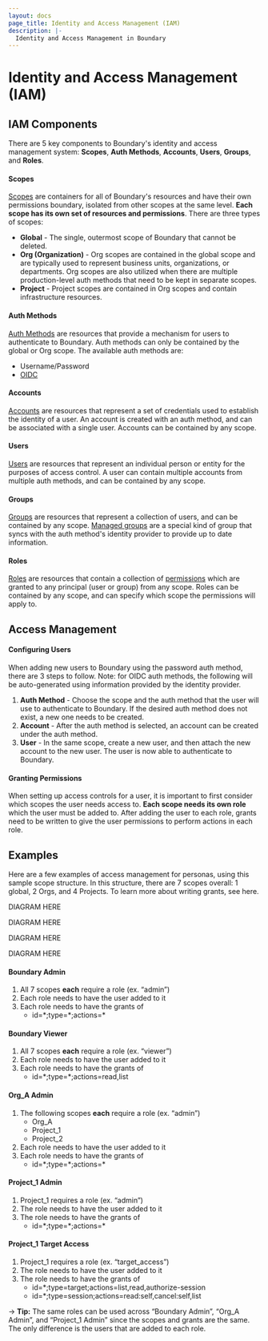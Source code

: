 ```yaml
---
layout: docs
page_title: Identity and Access Management (IAM)
description: |-
  Identity and Access Management in Boundary
---
```


# Identity and Access Management (IAM)
## IAM Components
There are 5 key components to Boundary's identity and access management system: **Scopes**, **Auth Methods**, **Accounts**, **Users**, **Groups**, and **Roles**.

#### Scopes
[Scopes](https://developer.hashicorp.com/boundary/docs/concepts/domain-model/scopes) are containers for all of Boundary's resources and have their own permissions 
boundary, isolated from other scopes at the same level. **Each scope has its own set of resources and permissions**. There are three types of scopes:
- **Global** - The single, outermost scope of Boundary that cannot be deleted.
- **Org (Organization)** - Org scopes are contained in the global scope and are typically used to represent business units, organizations, or departments. Org scopes 
are also utilized when there are multiple production-level auth methods that need to be kept in separate scopes.
- **Project** - Project scopes are contained in Org scopes and contain infrastructure resources.

#### Auth Methods
[Auth Methods](https://developer.hashicorp.com/boundary/docs/concepts/domain-model/auth-methods) are resources that provide a mechanism for users to authenticate to 
Boundary. Auth methods can only be contained by the global or Org scope. The available auth methods are:
- Username/Password
- [OIDC](https://developer.hashicorp.com/boundary/tutorials/access-management/oidc-auth)

#### Accounts
[Accounts](https://developer.hashicorp.com/boundary/docs/concepts/domain-model/accounts) are resources that represent a set of credentials used to establish the 
identity of a user. An account is created with an auth method, and can be associated with a single user. Accounts can be contained by any scope.

#### Users
[Users](https://developer.hashicorp.com/boundary/docs/concepts/domain-model/users) are resources that represent an individual person or entity for the purposes of 
access control. A user can contain multiple accounts from multiple auth methods, and can be contained by any scope.

#### Groups
[Groups](https://developer.hashicorp.com/boundary/docs/concepts/domain-model/groups) are resources that represent a collection of users, and can be contained by any 
scope. [Managed groups](https://developer.hashicorp.com/boundary/docs/concepts/domain-model/managed-groups) are a special kind of group that syncs with the auth 
method's identity provider to provide up to date information.

#### Roles
[Roles](https://developer.hashicorp.com/boundary/docs/concepts/domain-model/roles) are resources that contain a collection of 
[permissions](https://developer.hashicorp.com/boundary/docs/concepts/security/permissions) which are granted to any principal (user or group) from any scope. Roles 
can be contained by any scope, and can specify which scope the permissions will apply to.

## Access Management
#### Configuring Users
When adding new users to Boundary using the password auth method, there are 3 steps to follow. Note: for OIDC auth methods, the following will be auto-generated using 
information provided by the identity provider.
1. **Auth Method** - Choose the scope and the auth method that the user will use to authenticate to Boundary. If the desired auth method does not exist, a new one needs 
to be created.
2. **Account** - After the auth method is selected, an account can be created under the auth method.
3. **User** - In the same scope, create a new user, and then attach the new account to the new user. The user is now able to authenticate to Boundary.

#### Granting Permissions
When setting up access controls for a user, it is important to first consider which scopes the user needs access to. **Each scope needs its own role** which the user must 
be added to. After adding the user to each role, grants need to be written to give the user permissions to perform actions in each role. 

## Examples 
Here are a few examples of access management for personas, using this sample scope structure. In this structure, there are 7 scopes overall: 1 global, 2 Orgs, and 4 
Projects. To learn more about writing grants, see here.

DIAGRAM HERE

DIAGRAM HERE 

DIAGRAM HERE 

DIAGRAM HERE  

#### Boundary Admin
1. All 7 scopes **each** require a role (ex. “admin”)
2. Each role needs to have the user added to it
3. Each role needs to have the grants of
    - id=\*;type=\*;actions=\*

#### Boundary Viewer
1. All 7 scopes **each** require a role (ex. “viewer”)
2. Each role needs to have the user added to it
3. Each role needs to have the grants of
    - id=\*;type=\*;actions=read,list

#### Org_A Admin
1. The following scopes **each** require a role (ex. “admin”)
    - Org_A
    - Project_1
    - Project_2
2. Each role needs to have the user added to it
3. Each role needs to have the grants of
    - id=\*;type=\*;actions=\*

#### Project_1 Admin
1. Project_1 requires a role (ex. “admin”)
2. The role needs to have the user added to it
3. The role needs to have the grants of
    - id=\*;type=\*;actions=\*

#### Project_1 Target Access
1. Project_1 requires a role (ex. “target_access”)
2. The role needs to have the user added to it
3. The role needs to have the grants of
    - id=\*;type=target;actions=list,read,authorize-session
    - id=\*;type=session;actions=read:self,cancel:self,list

-> **Tip:** The same roles can be used across “Boundary Admin”, “Org_A Admin”, and “Project_1 Admin” since the scopes and grants are the same. The only difference is 
the users that are added to each role. 